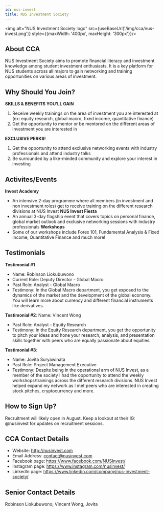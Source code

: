 ```yaml
---
id: nus-invest
title: NUS Investment Society
---
```



<img alt="NUS Investment Society logo" src={useBaseUrl('/img/cca/nus-invest.png')} style={{maxWidth: '400px', maxHeight: '300px'}}/>

## About CCA
NUS Investment Society aims to promote financial literacy and investment knowledge among student investment enthusiasts. It is a key platform for NUS students across all majors to gain networking and training opportunities on various areas of investment.


## Why Should You Join?
**SKILLS & BENEFITS YOU’LL GAIN**
1. Receive weekly trainings on the area of investment you are interested at (ex: equity research, global macro, fixed income, quantitative finance)
2. Get the opportunity to mentor or be mentored on the different areas of investment you are interested in

**EXCLUSIVE PERKS!**
1. Get the opportunity to attend exclusive networking events with industry professionals and attend industry talks
2. Be surrounded by a like-minded community and explore your interest in investing 


## Activites/Events
**Invest Academy**
- An intensive 2-day programme where all members (in investment and non investment roles) get to receive training on the different research divisions at NUS Invest 
**NUS Invest Fiesta**
- An annual 3-day flagship event that covers topics on personal finance, global market outlook and exclusive networking sessions with industry professionals 
**Workshops**
- Some of our workshops include Forex 101, Fundamental Analysis & Fixed Income, Quantitative Finance and much more!


## Testimonials
**Testimonial #1**
- Name: Robinson Liokubuwono
- Current Role: Deputy Director - Global Macro  
- Past Role: Analyst - Global Macro  
- Testimony:  In the Global Macro department, you get exposed to the dynamics of the market and the development of the global economy. You will learn more about currency and different financial instruments like derivatives.

**Testimonial #2**:
Name: Vincent Wong
- Past Role: Analyst - Equity Research 
- Testimony: In the Equity Research department, you get the opportunity to pitch your ideas and hone your research, analysis, and presentation skills together with peers who are equally passionate about equities.

**Testimonial #3**:
- Name: Jovita Suryawinata
- Past Role: Project Management Executive 
- Testimony: Despite being in the operational arm of NUS Invest, as a member of the society I had the opportunity to attend the weekly workshops/trainings across the different research divisions. NUS Invest helped expand my network as I met peers who are interested in creating stock pitches, cryptocurrency and more.


## How to Sign Up?
Recruitment will likely open in August. 
Keep a lookout at their IG: @nusinvest for updates on recruitment sessions.


## CCA Contact Details
- Website: http://nusinvest.com
- Email Address: contact@nusinvest.com
- Facebook page: https://www.facebook.com/NUSInvest/
- Instagram page: https://www.instagram.com/nusinvest/
- LinkedIn page: https://www.linkedin.com/company/nus-investment-society/


## Senior Contact Details
Robinson Liokubuwono, Vincent Wong, Jovita
